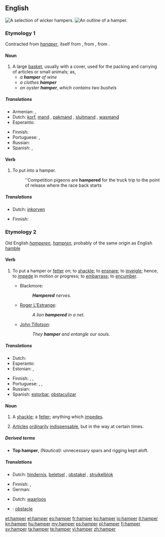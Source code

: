 {{wikipedia}}
==English==
[[Image:Baskets Wicker.jpg|thumb|A selection of wicker hampers.]]
[[Image:Hamper.jpg|thumb|An outline of a hamper.]]

===Etymology 1===
Contracted from {{etyl|xno}} ''[[hanaper]]'', itself  from {{etyl|fro}} {{term|hanepier||case for holding a large goblet or cup}}, from {{term|hanap||goblet}}, from {{etyl|frk}}.

====Noun====
{{en-noun}}

# A large [[basket]], usually with a cover, used for the packing and carrying of articles or small animals; as,
#* ''a '''hamper''' of wine''
#* ''a clothes '''hamper'''''
#* ''an oyster '''hamper''', which contains two bushels''

=====Translations=====
{{trans-top|large basket, usually with a cover, used for the packing and carrying of articles}}
* Armenian: {{t-|hy|զամբյուղ|tr=zambyuġ}},  {{t-|hy|կողով|tr=koġov}}
* Dutch: [[korf]], [[mand]] {{m}}, [[pakmand]] {{m}}, [[sluitmand]] {{m}}, [[wasmand]] {{m}}
* Esperanto: {{t-|eo|korbo|xs=Esperanto}}
{{trans-mid}}
* Finnish: {{t+|fi|kori}}
* Portuguese: {{t|pt|balaio}}, {{t|pt|cesto grande}}
* Russian: {{t+|ru|корзина|f}}
* Spanish: {{t+|es|cesta|f}}, {{t-|es|canasta|f}}
{{trans-bottom}}

====Verb====
{{en-verb}}

# {{transitive}} To put into a hamper.
#: ''Competition pigeons are '''hampered''' for the truck trip to the point of release where the race back starts

=====Translations=====
{{trans-top|To put into a hamper}}
* Dutch: [[inkorven]]
{{trans-mid}}
* Finnish: {{t+|fi|panna}} {{t+|fi|kori|alt=koriin}}
{{trans-bottom}}

===Etymology 2===
Old English ''[[hamperen]]'', ''[[hampren]]'', probably of the same origin as English [[hamble]]

====Verb====
{{en-verb}}

# {{transitive}} To put a hamper or [[fetter]] on; to [[shackle]]; to [[ensnare]]; to [[inveigle]]; hence, to [[impede]] in motion or progress; to [[embarrass]]; to [[encumber]].
#* Blackmore:
#*: '''''Hampered''' nerves.''
#* [[w:Roger L'Estrange|Roger L'Estrange]]:
#*: ''A lion '''hampered''' in a net.''
#* [[w:John Tillotson|John Tillotson]]:
#*: ''They '''hamper''' and entangle our souls.''

=====Translations=====
{{trans-top|To put a hamper or fetter on; to shackle; to ensnare; to inveigle}}
* Dutch: {{t-|nl|blokkeren}}
* Esperanto: {{t-|eo|malhelpi|xs=Esperanto}}
* Estonian: {{t|et|takistama}}, {{t|et|segama}}
{{trans-mid}}
* Finnish: {{t+|fi|haitata}}, {{t-|fi|vaikeuttaa}}, {{t+|fi|estää}}
* Portuguese: {{t|pt|impedir}}, {{t|pt|estorvar}}, {{t|pt|obstruir}}
* Russian: {{t|ru|затруднять}}
* Spanish: [[estorbar]], [[obstaculizar]]
{{trans-bottom}}

====Noun====
{{en-noun}}

# A [[shackle]]; a [[fetter]]; anything which [[impede]]s.
# {{nautical}} [[articles|Articles]] [[ordinary|ordinarily]] [[indispensable]], but in the way at certain times.

=====Derived terms=====
* '''Top hamper''', ''(Nautical):'' unnecessary spars and rigging kept aloft.

=====Translations=====
{{trans-top|anything which impedes}}
* Dutch: [[hindernis]], [[beletsel]] {{n}}, [[obstakel]] {{n}}, [[struikelblok]] {{n}}
{{trans-mid}}
* Finnish: {{t+|fi|este}}, {{t|fi|pidäke}}
* German: {{t|de|Hindernis|n}}
{{trans-bottom}}

{{trans-top|articles ordinarily indispensable, but in the way at certain times}}
* Dutch: [[waarloos]]
{{trans-mid}}
{{trans-bottom}}

{{checktrans-top}}
* {{ttbc|fr}}: [[obstacle]] {{m}}
{{trans-mid}}
{{trans-bottom}}

[[et:hamper]]
[[el:hamper]]
[[eo:hamper]]
[[fr:hamper]]
[[ko:hamper]]
[[io:hamper]]
[[it:hamper]]
[[kn:hamper]]
[[hu:hamper]]
[[my:hamper]]
[[ps:hamper]]
[[pl:hamper]]
[[fi:hamper]]
[[sv:hamper]]
[[ta:hamper]]
[[te:hamper]]
[[vi:hamper]]
[[zh:hamper]]